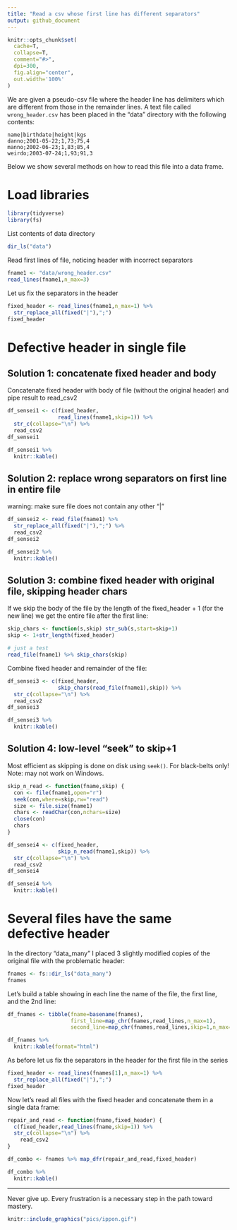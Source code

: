 ```yaml
---
title: "Read a csv whose first line has different separators"
output: github_document
---
```


```r
knitr::opts_chunk$set(
  cache=T,
  collapse=T,
  comment="#>",
  dpi=300,
  fig.align="center",
  out.width='100%'
)
```

We are given a pseudo-csv file where the header line has delimiters which are different from those in the remainder lines. A text file called `wrong_header.csv` has been placed in the "data" directory with the following contents:

```
name|birthdate|height|kgs
danno;2001-05-22;1,73;75,4
manno;2002-06-23;1,83;85,4
weirdo;2003-07-24;1,93;91,3
```

Below we show several methods on how to read this file into a data frame.

# Load libraries

```r
library(tidyverse)
library(fs)
```

List contents of data directory

```r
dir_ls("data")
```

Read first lines of file, noticing header with incorrect separators

```r
fname1 <- "data/wrong_header.csv"
read_lines(fname1,n_max=3)
```

Let us fix the separators in the header

```r
fixed_header <- read_lines(fname1,n_max=1) %>%
  str_replace_all(fixed("|"),";")
fixed_header
```

# Defective header in single file

## Solution 1: concatenate fixed header and body

Concatenate fixed header with body of file (without the original header) and pipe result to read_csv2

```r
df_sensei1 <- c(fixed_header,
                read_lines(fname1,skip=1)) %>%
  str_c(collapse="\n") %>%
  read_csv2
df_sensei1
```

```r
df_sensei1 %>%
  knitr::kable()
```

## Solution 2: replace wrong separators on first line in entire file

warning: make sure file does not contain any other "|" 

```r
df_sensei2 <- read_file(fname1) %>%
  str_replace_all(fixed("|"),";") %>%
  read_csv2
df_sensei2
```

```r
df_sensei2 %>%
  knitr::kable()
```

## Solution 3: combine fixed header with original file, skipping header chars

If we skip the body of the file by the length of the fixed_header + 1 (for the new line) we get the entire file after the first line:

```r
skip_chars <- function(s,skip) str_sub(s,start=skip+1)
skip <- 1+str_length(fixed_header)

# just a test
read_file(fname1) %>% skip_chars(skip)
```

Combine fixed header and remainder of the file:
   
```r
df_sensei3 <- c(fixed_header,
                skip_chars(read_file(fname1),skip)) %>%
  str_c(collapse="\n") %>%
  read_csv2
df_sensei3
```

```r
df_sensei3 %>%
  knitr::kable()
```

## Solution 4: low-level "seek" to skip+1

Most efficient as skipping is done on disk using `seek()`. For black-belts only! Note: may not work on Windows.

```r
skip_n_read <- function(fname,skip) {
  con <- file(fname1,open="r")
  seek(con,where=skip,rw="read")
  size <- file.size(fname1)
  chars <- readChar(con,nchars=size)
  close(con)
  chars
}

df_sensei4 <- c(fixed_header,
                skip_n_read(fname1,skip)) %>%
  str_c(collapse="\n") %>%
  read_csv2
df_sensei4
```
```r
df_sensei4 %>%
  knitr::kable()
```

# Several files have the same defective header

In the directory "data_many" I placed 3 slightly modified copies of the original file with the problematic header:

```r
fnames <- fs::dir_ls("data_many")
fnames
```

Let's build a table showing in each line the name of the file, the first line, and the 2nd line:

```r
df_fnames <- tibble(fname=basename(fnames),
                    first_line=map_chr(fnames,read_lines,n_max=1),
                    second_line=map_chr(fnames,read_lines,skip=1,n_max=1))
```

```r
df_fnames %>%
  knitr::kable(format="html")
```

As before let us fix the separators in the header for the first file in the series

```r
fixed_header <- read_lines(fnames[1],n_max=1) %>%
  str_replace_all(fixed("|"),";")
fixed_header
```

Now let's read all files with the fixed header and concatenate them in a single data frame:

```r
repair_and_read <- function(fname,fixed_header) {
  c(fixed_header,read_lines(fname,skip=1)) %>%
  str_c(collapse="\n") %>%
    read_csv2
}

df_combo <- fnames %>% map_dfr(repair_and_read,fixed_header)
```

```r
df_combo %>%
  knitr::kable()
```

***

Never give up. Every frustration is a necessary step in the path toward mastery.

```r
knitr::include_graphics("pics/ippon.gif")
```

